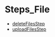 
# Steps\_File

- [deleteFilesStep](../Steps_File/functions/core_flows.File.Steps_File.deleteFilesStep/page.mdx)
- [uploadFilesStep](../Steps_File/functions/core_flows.File.Steps_File.uploadFilesStep/page.mdx)
